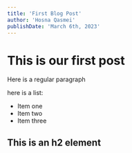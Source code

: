 ---
title: 'First Blog Post'
author: 'Hosna Qasmei'
publishDate: 'March 6th, 2023'
---

# This is our first post

Here is a regular paragraph

here is a list:

- Item one
- Item two
- Item three

## This is an h2 element
